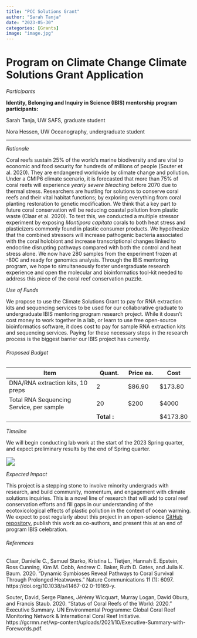 ```yaml
---
title: "PCC Solutions Grant"
author: "Sarah Tanja"
date: "2023-05-30"
categories: [Grants]
image: "image.jpg"
---
```


# Program on Climate Change Climate Solutions Grant Application

*Participants*

**Identity, Belonging and Inquiry in Science (IBIS) mentorship program participants:**

Sarah Tanja, UW SAFS, graduate student

Nora Hessen, UW Oceanography, undergraduate student

------------------------------------------------------------------------

*Rationale*

Coral reefs sustain 25% of the world's marine biodiversity and are vital to economic and food security for hundreds of millions of people (Souter et al. 2020). They are endangered worldwide by climate change and pollution. Under a CMIP6 climate scenario, it is forecasted that more than 75% of coral reefs will experience *yearly severe bleaching* before 2070 due to thermal stress. Researchers are hustling for solutions to conserve coral reefs and their vital habitat functions; by exploring everything from coral planting restoration to genetic modification. We think that a key part to future coral conservation will be reducing coastal pollution from plastic waste (Claar et al. 2020). To test this, we conducted a multiple stressor experiment by exposing *Montipora capitata* corals to both heat stress and plasticizers commonly found in plastic consumer products. We hypothesize that the combined stressors will increase pathogenic bacteria associated with the coral holobiont and increase transcriptional changes linked to endocrine disrupting pathways compared with both the control and heat stress alone. We now have 280 samples from the experiment frozen at -80C and ready for genomics analysis. Through the IBIS mentoring program, we hope to simultaneously foster undergraduate research experience and open the molecular and bioinformatics tool-kit needed to address this piece of the coral reef conservation puzzle.

*Use of Funds*

We propose to use the Climate Solutions Grant to pay for RNA extraction kits and sequencing services to be used for our collaborative graduate to undergraduate IBIS mentoring program research project. While it doesn't cost money to work together in a lab, or learn to use free open-source bioinformatics software, it does cost to pay for sample RNA extraction kits and sequencing services. Paying for these necessary steps in the research process is the biggest barrier our IBIS project has currently.

###### Proposed Budget

| Item                                     | Quant.       | Price ea. | Cost      |
|-----------------------------------|-------------|-------------|-------------|
| DNA/RNA extraction kits, 10 preps        | 2            | \$86.90   | \$173.80  |
| Total RNA Sequencing Service, per sample | 20           | \$200     | \$4000    |
|                                          | **Total :**  |           | \$4173.80 |

*Timeline*

We will begin conducting lab work at the start of the 2023 Spring quarter, and expect preliminary results by the end of Spring quarter.

<img src="C:\Users\ssdon\OneDrive\Documents\ibis\images\pcc-timeline.png" style="zoom:150%;"/>

*Expected Impact*

This project is a stepping stone to involve minority undergrads with research, and build community, momentum, and engagement with climate solutions inquiries. This is a novel line of research that will add to coral reef conservation efforts and fill gaps in our understanding of the ecotoxicological effects of plastic pollution in the context of ocean warming. We expect to post regularly about this project in an open-science [GitHub repository](https://github.com/norahess/ibis), publish this work as co-authors, and present this at an end of program IBIS celebration.

###### References

Claar, Danielle C., Samuel Starko, Kristina L. Tietjen, Hannah E. Epstein, Ross Cunning, Kim M. Cobb, Andrew C. Baker, Ruth D. Gates, and Julia K. Baum. 2020. "Dynamic Symbioses Reveal Pathways to Coral Survival Through Prolonged Heatwaves." Nature Communications 11 (1): 6097. https://doi.org/10.1038/s41467-02 0-19169-y.

Souter, David, Serge Planes, Jérémy Wicquart, Murray Logan, David Obura, and Francis Staub. 2020. "Status of Coral Reefs of the World: 2020." Executive Summary. UN Environmental Programme: Global Coral Reef Monitoring Network & International Coral Reef Initiative. https://gcrmn.net/wp-content/uploads/2021/10/Executive-Summary-with-Forewords.pdf.
